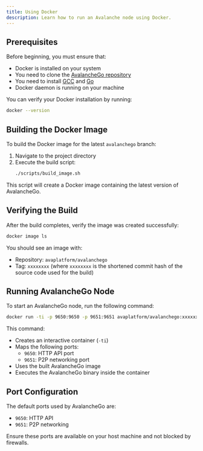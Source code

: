 ```yaml
---
title: Using Docker
description: Learn how to run an Avalanche node using Docker.
---
```


## Prerequisites

Before beginning, you must ensure that:
- Docker is installed on your system
- You need to clone the [AvalancheGo repository](https://github.com/ava-labs/avalanchego)
- You need to install [GCC](https://gcc.gnu.org/) and [Go](https://go.dev/doc/install)
- Docker daemon is running on your machine

You can verify your Docker installation by running:
```bash
docker --version
```

## Building the Docker Image

To build the Docker image for the latest `avalanchego` branch:

1. Navigate to the project directory
2. Execute the build script:
   ```bash
   ./scripts/build_image.sh
   ```

This script will create a Docker image containing the latest version of AvalancheGo.

## Verifying the Build

After the build completes, verify the image was created successfully:

```bash
docker image ls
```

You should see an image with:
- Repository: `avaplatform/avalanchego`
- Tag: `xxxxxxxx` (where `xxxxxxxx` is the shortened commit hash of the source code used for the build)

## Running AvalancheGo Node

To start an AvalancheGo node, run the following command:

```bash
docker run -ti -p 9650:9650 -p 9651:9651 avaplatform/avalanchego:xxxxxxxx /avalanchego/build/avalanchego
```

This command:
- Creates an interactive container (`-ti`)
- Maps the following ports:
  - `9650`: HTTP API port
  - `9651`: P2P networking port
- Uses the built AvalancheGo image
- Executes the AvalancheGo binary inside the container

## Port Configuration

The default ports used by AvalancheGo are:
- `9650`: HTTP API
- `9651`: P2P networking

Ensure these ports are available on your host machine and not blocked by firewalls.
